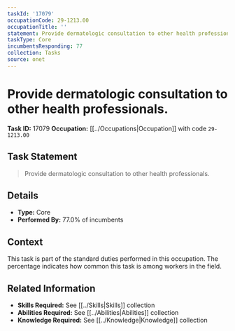 ```yaml
---
taskId: '17079'
occupationCode: 29-1213.00
occupationTitle: ''
statement: Provide dermatologic consultation to other health professionals.
taskType: Core
incumbentsResponding: 77
collection: Tasks
source: onet
---
```

# Provide dermatologic consultation to other health professionals.

**Task ID:** 17079
**Occupation:** [[../Occupations|Occupation]] with code `29-1213.00`

## Task Statement

> Provide dermatologic consultation to other health professionals.

## Details

- **Type:** Core
- **Performed By:** 77.0% of incumbents

## Context

This task is part of the standard duties performed in this occupation. The percentage indicates how common this task is among workers in the field.

## Related Information

- **Skills Required:** See [[../Skills|Skills]] collection
- **Abilities Required:** See [[../Abilities|Abilities]] collection
- **Knowledge Required:** See [[../Knowledge|Knowledge]] collection
